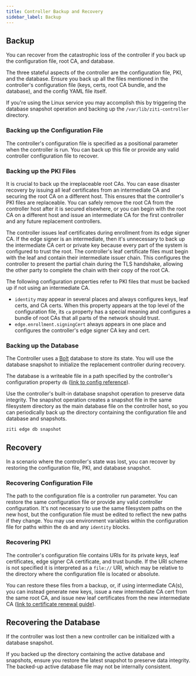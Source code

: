 ```yaml
---
title: Controller Backup and Recovery
sidebar_label: Backup
---
```


## Backup

You can recover from the catastrophic loss of the controller if you back up the configuration file, root CA, and
database.

The three stateful aspects of the controller are the configuration file, PKI, and the database. Ensure you back up all
the files mentioned in the controller's configuration file (keys, certs, root CA bundle, and the database), and the
config YAML file itself.

If you're using the Linux service you may accomplish this by triggering the database snapshot operation and backing up
the `/var/lib/ziti-controller` directory.

### Backing up the Configuration File

The controller's configuration file is specified as a positional parameter when the controller is run. You can back
up this file or provide any valid controller configuration file to recover.

### Backing up the PKI Files

It is crucial to back up the irreplaceable root CAs. You can ease disaster recovery by issuing all leaf certificates
from an intermediate CA and securing the root CA on a different host. This ensures that the controller's PKI files are
replaceable. You can safely remove the root CA from the controller host after it is secured elsewhere, or you can begin
with the root CA on a different host and issue an intermediate CA for the first controller and any future replacement
controllers.

The controller issues leaf certificates during enrollment from its edge signer CA. If the edge signer is an
intermediate, then it's unnecessary to back up the intermediate CA cert or private key because every part of the system
is configured to trust the root. The controller's leaf certificate files must begin with the leaf and contain their
intermediate issuer chain. This configures the controller to present the partial chain during the TLS handshake,
allowing the other party to complete the chain with their copy of the root CA.

The following configuration properties refer to PKI files that must be backed up if not using an intermediate CA.

-   `identity` may appear in several places and always configures keys, leaf certs, and CA certs. When this property
    appears at the top level of the configuration file, its `ca` property has a special meaning and configures a bundle of
    root CAs that all parts of the network should trust.
-   `edge.enrollment.signingCert` always appears in one place and configures the controller's edge signer CA key and cert.

### Backing up the Database

The Controller uses a [Bolt](https://github.com/etcd-io/bbolt) database to store its state. You will use the database
snapshot to initialize the replacement controller during recovery.

The database is a writeable file in a path specified by the controller's configuration property `db` ([link to config
reference](/reference/30-configuration/controller.md#db)).

Use the controller's built-in database snapshot operation to preserve data integrity. The snapshot operation creates a
snapshot file in the same filesystem directory as the main database file on the controller host, so you can periodically
back up the directory containing the configuration file and database and snapshots.

```text
ziti edge db snapshot
```

## Recovery

In a scenario where the controller's state was lost, you can recover by restoring the configuration file, PKI, and
database snapshot.

### Recovering Configuration File

The path to the configuration file is a controller run parameter. You can restore the same configuration file or
provide any valid controller configuration. It's not necessary to use the same filesystem paths on the new host, but the
configuration file must be edited to reflect the new paths if they change. You may use environment variables within the
configuration file for paths within the `db` and any `identity` blocks.

### Recovering PKI

The controller's configuration file contains URIs for its private keys, leaf certificates, edge signer CA
certificate, and trust bundle. If the URI scheme is not specified it is interpreted as a `file://` URI, which may be
relative to the directory where the configuration file is located or absolute.

You can restore these files from a backup, or, if using intermediate CA(s), you can instead generate new keys, issue a
new intermediate CA cert from the same root CA, and issue new leaf certificates from the new intermediate CA ([link to certificate renewal guide](/guides/troubleshooting/pki-troubleshooting/renew-cert.md)).

## Recovering the Database

If the controller was lost then a new controller can be initialized with a database snapshot.

If you backed up the directory containing the active database and snapshots, ensure you restore the latest snapshot to
preserve data integrity. The backed-up active database file may not be internally consistent.
